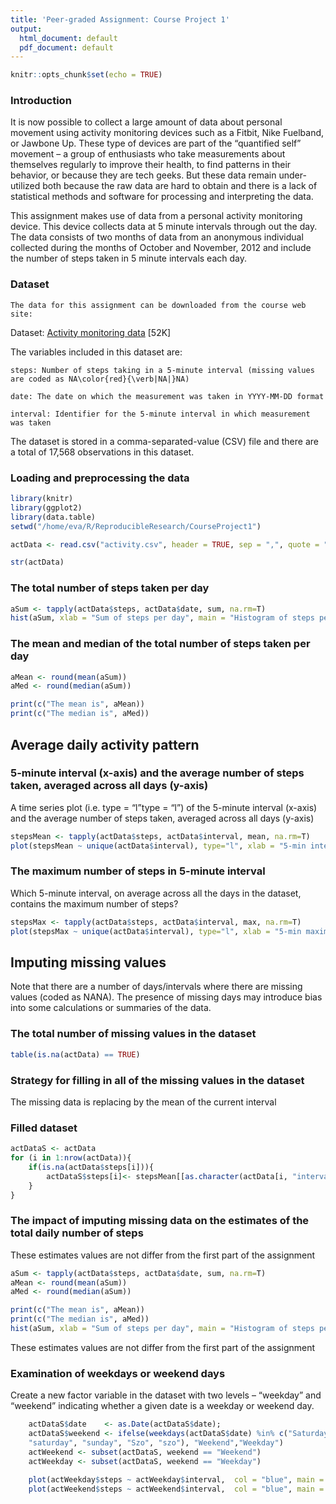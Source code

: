 ```yaml
---
title: 'Peer-graded Assignment: Course Project 1'
output:
  html_document: default
  pdf_document: default
---
```


```r
knitr::opts_chunk$set(echo = TRUE)
```

### Introduction

  It is now possible to collect a large amount of data about personal movement using activity monitoring devices such as a Fitbit, Nike Fuelband, or Jawbone Up. These type of devices are part of the “quantified self” movement – a group of enthusiasts who take measurements about themselves regularly to improve their health, to find patterns in their behavior, or because they are tech geeks. But these data remain under-utilized both because the raw data are hard to obtain and there is a lack of statistical methods and software for processing and interpreting the data.

  This assignment makes use of data from a personal activity monitoring device. This device collects data at 5 minute intervals through out the day. The data consists of two months of data from an anonymous individual collected during the months of October and November, 2012 and include the number of steps taken in 5 minute intervals each day.
  
### Dataset
    The data for this assignment can be downloaded from the course web site:
Dataset: [Activity monitoring data](https://d396qusza40orc.cloudfront.net/repdata%2Fdata%2Factivity.zip) [52K]

The variables included in this dataset are:

    steps: Number of steps taking in a 5-minute interval (missing values are coded as NA\color{red}{\verb|NA|}NA)

    date: The date on which the measurement was taken in YYYY-MM-DD format

    interval: Identifier for the 5-minute interval in which measurement was taken

The dataset is stored in a comma-separated-value (CSV) file and there are a total of 17,568 observations in this dataset.

### Loading and preprocessing the data
```r
library(knitr)
library(ggplot2)
library(data.table)
setwd("/home/eva/R/ReproducibleResearch/CourseProject1")
```


```r
actData <- read.csv("activity.csv", header = TRUE, sep = ",", quote = "\"")

str(actData)

```
### The total number of steps taken per day
```r
aSum <- tapply(actData$steps, actData$date, sum, na.rm=T)
hist(aSum, xlab = "Sum of steps per day", main = "Histogram of steps per day")
```

### The mean and median of the total number of steps taken per day
```r
aMean <- round(mean(aSum))
aMed <- round(median(aSum))

print(c("The mean is", aMean))
print(c("The median is", aMed))
```
## Average daily activity pattern

### 5-minute interval (x-axis) and the average number of steps taken, averaged across all days (y-axis)

A time series plot (i.e. type = "l"\color{red}{\verb|type = "l"|}type = "l") of the 5-minute interval (x-axis) and the average number of steps taken, averaged across all days (y-axis)
```r
stepsMean <- tapply(actData$steps, actData$interval, mean, na.rm=T)
plot(stepsMean ~ unique(actData$interval), type="l", xlab = "5-min interval")
```

### The maximum number of steps in 5-minute interval

Which 5-minute interval, on average across all the days in the dataset, contains the maximum number of steps?

```r
stepsMax <- tapply(actData$steps, actData$interval, max, na.rm=T)
plot(stepsMax ~ unique(actData$interval), type="l", xlab = "5-min maximum")
```

## Imputing missing values

Note that there are a number of days/intervals where there are missing values (coded as NA\color{red}{\verb|NA|}NA). The presence of missing days may introduce bias into some calculations or summaries of the data.

### The total number of missing values in the dataset


```r
table(is.na(actData) == TRUE)
```

### Strategy for filling in all of the missing values in the dataset


The missing data is replacing by the mean of the current interval

### Filled dataset


```r
actDataS <- actData  
for (i in 1:nrow(actData)){
    if(is.na(actData$steps[i])){
        actDataS$steps[i]<- stepsMean[[as.character(actData[i, "interval"])]]
    }
}
```

### The impact of imputing missing data on the estimates of the total daily number of steps

These estimates values are not differ from the first part of the assignment

```r
aSum <- tapply(actData$steps, actData$date, sum, na.rm=T)
aMean <- round(mean(aSum))
aMed <- round(median(aSum))

print(c("The mean is", aMean))
print(c("The median is", aMed))
hist(aSum, xlab = "Sum of steps per day", main = "Histogram of steps per day")
```
These estimates values are not differ from the first part of the assignment

### Examination of weekdays or weekend days

Create a new factor variable in the dataset with two levels – “weekday” and “weekend” indicating whether a given date is a weekday or weekend day.
```r
    actDataS$date    <- as.Date(actDataS$date);
    actDataS$weekend <- ifelse(weekdays(actDataS$date) %in% c("Saturday", "Sunday","szombat", "vasárnap", "Szombat", "Vasárnap",
    "saturday", "sunday", "Szo", "szo"), "Weekend","Weekday")
    actWeekend <- subset(actDataS, weekend == "Weekend")
    actWeekday <- subset(actDataS, weekend == "Weekday")
```




```r
   
    plot(actWeekday$steps ~ actWeekday$interval,  col = "blue", main = "Weekday", ylab = "Interval", xlab = "Number of Steps", type = "l"  )
    plot(actWeekend$steps ~ actWeekend$interval,  col = "blue", main = "Weekend", ylab = "Interval", xlab = "Number of Steps", type = "l"  )
```